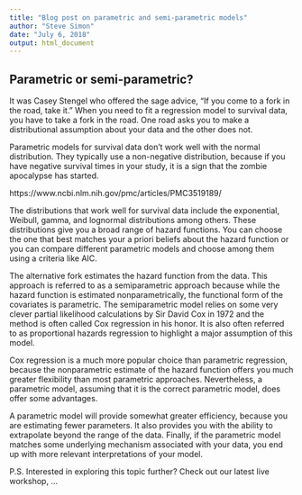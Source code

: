 ```yaml
---
title: "Blog post on parametric and semi-parametric models"
author: "Steve Simon"
date: "July 6, 2018"
output: html_document
---
```


## Parametric or semi-parametric?

It was Casey Stengel who offered the sage advice, "If you come to a fork in the road, take it." When you need to fit a regression model to survival data, you have to take a fork in the road. One road asks you to make a distributional assumption about your data and the other does not.

Parametric models for survival data don't work well with the normal distribution. They typically use a non-negative distribution, because if you have negative survival times in your study, it is a sign that the zombie apocalypse has started.

https://www.ncbi.nlm.nih.gov/pmc/articles/PMC3519189/

The distributions that work well for survival data include the exponential, Weibull, gamma, and lognormal distributions among others. These distributions give you a broad range of hazard functions. You can choose the one that best matches your a priori beliefs about the hazard function or you can compare different parametric models and choose among them using a criteria like AIC. 

The alternative fork estimates the hazard function from the data. This approach is referred to as a semiparametric approach because while the hazard function is estimated nonparametrically, the functional form of the covariates is parametric. The semiparametric model relies on some very clever partial likelihood calculations by Sir David Cox in 1972 and the method is often called Cox regression in his honor. It is also often referred to as proportional hazards regression to highlight a major assumption of this model.

Cox regression is a much more popular choice than parametric regression, because the nonparametric estimate of the hazard function offers you much greater flexibility than most parametric approaches. Nevertheless, a parametric model, assuming that it is the correct parametric model, does offer some advantages.

A parametric model will provide somewhat greater efficiency, because you are estimating fewer parameters. It also provides you with the ability to extrapolate beyond the range of the data. Finally, if the parametric model matches some underlying mechanism associated with your data, you end up with more relevant interpretations of your model.

P.S. Interested in exploring this topic further? Check out our latest live workshop, ...